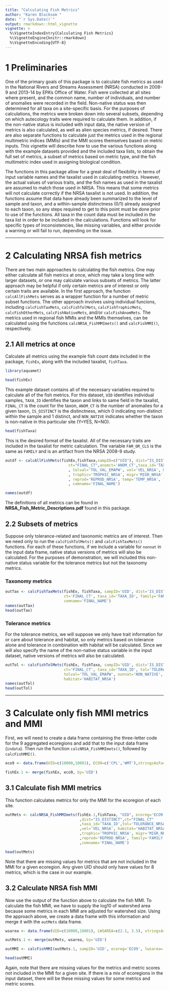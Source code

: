 ```yaml
---
title: "Calculating Fish Metrics"
author: "Karen Blocksom "
date: "`r Sys.Date()`"
output: rmarkdown::html_vignette
vignette: >
  %\VignetteIndexEntry{Calculating Fish Metrics}
  %\VignetteEngine{knitr::rmarkdown}
  %\VignetteEncoding{UTF-8}
---
```


# 1 Preliminaries

One of the primary goals of this package is to calculate fish metrics as used in the National Rivers and Streams Assessment (NRSA) conducted in 2008-9 and 2013-14 by EPA's Office of Water. Fish were collected at all sites where present, and the common name, number of individuals, and number of anomalies were recorded in the field. Non-native status was then determined for all taxa on a site-specific basis. For the purposes of calculations, the metrics were broken down into several subsets, depending on which autecology traits were required to calculate them. In addition, if the non-native status is included with input data, the native version of metrics is also calculated, as well as alien species metrics, if desired. There are also separate functions to calculate just the metrics used in the regional multimetric indices (MMIs) and the MMI scores themselves based on metric inputs. This vignette will describe how to use the various functions along with the example datasets provided and the included taxa lists, to obtain the full set of metrics, a subset of metrics based on metric type, and the fish multimetric index used in assigning biological condition.

The functions in this package allow for a great deal of flexibility in terms of input variable names and the taxalist used in calculating metrics. However, the actual values of various traits, and the fish names as used in the taxalist are assumed to match those used in NRSA. This means that some metrics will not calculate correctly if the NRSA taxalist is not used. In addition, the functions assume that data have already been summarized to the level of sample and taxon, and a within-sample distinctness (0/1) already assigned to each taxon, so any steps required to get to this point must be done prior to use of the functions. All taxa in the count data must be included in the taxa list in order to be included in the calculations. Functions will look for specific types of inconsistencies, like missing variables, and either provide a warning or will fail to run, depending on the issue.  

********
# 2 Calculating NRSA fish metrics

There are two main approaches to calculating the fish metrics. One may either calculate all fish metrics at once, which may take a long time with larger datasets, or one may calculate various subsets of metrics. The latter approach may be helpful if only certain metrics are of interest or only certain traits are available. In the first approach, the function `calcAllFishMets` serves as a wrapper function for a number of metric subset functions. The other approach involves using individual funcions, including `calcFishTaxMets`, `calcFishTolMets`, `calcFishTrophicMets`, `calcFishOtherMets`, `calcFishNativeMets`, and/or `calcFishAnomMets`. The metrics used in regional fish MMIs and the MMIs themselves, can be calculated using the functions `calcNRSA_FishMMImets()` and `calcFishMMI()`, respectively.

## 2.1 All metrics at once

Calculate all metrics using the example fish count data included in the package, `fishEx`, along with the included taxalist, `fishTaxa`.

```r
library(aquamet)

head(fishEx)
```
This example dataset contains all of the necessary variables required to calculate all of the fish metrics. For this dataset, `UID` identifies individual samples, `TAXA_ID` identifies the taxon and links to same field in the taxalist, `FINAL_CT` is the count for the taxon, `ANOM_CT` is the number of anomalies for a given taxon, `IS_DISTINCT` is the distinctness, which 0 indicating non-distinct within the sample and 1 distinct, and `NON_NATIVE` indicates whether the taxon is non-native in this particular site (Y=YES, N=NO).

```r
head(fishTaxa)
```
This is the desired format of the taxalist. All of the necessary traits are included in the taxalist for metric calculation. The variable `FAM_OR_CLS` is the same as `FAMILY` and is an artifact from the NRSA 2008-9 study.
```r
outdf <- calcAllFishMets(fishEx,fishTaxa,sampID=c("UID"), dist="IS_DISTINCT",
                            ct="FINAL_CT",anomct='ANOM_CT',taxa_id='TAXA_ID',tol='TOLERANCE_NRSA'
                            , tolval='TOL_VAL_EMAPW', vel='VEL_NRSA', habitat='HABITAT_NRSA'
                            , trophic='TROPHIC_NRSA', migr='MIGR_NRSA', nonnat='NON_NATIVE'
                            , reprod='REPROD_NRSA', temp='TEMP_NRSA', family='FAMILY', genus='GENUS'
                            , comname='FINAL_NAME')

names(outdf)
```
The definitions of all metrics can be found in **NRSA_Fish_Metric_Descriptions.pdf** found in this package.

## 2.2 Subsets of metrics

Suppose only tolerance-related and taxonomic metrics are of interest. Then we need only to run the `calcFishTolMets()` and `calcFishTaxMets()` functions. For each of these functions, if we include a variable for `nonnat` in the input data frame, native status versions of metrics will also be calculated. For the purposes of demonstration, we will included this non-native status variable for the tolerance metrics but not the taxonomy metrics.

### Taxonomy metrics

```r
outTax <- calcFishTaxMets(fishEx, fishTaxa, sampID='UID', dist='IS_DISTINCT',
                          ct='FINAL_CT', taxa_id='TAXA_ID', family='FAMILY', genus='GENUS',
                          comname='FINAL_NAME')
names(outTax)
head(outTax)
```

### Tolerance metrics

For the tolerance metrics, we will suppose we only have trait information for or care about tolerance and habitat, so only metrics based on tolerance alone and tolerance in combination with habitat will be calculated. Since we will also specify the name of the non-native status variable in the input dataset, native versions of metrics will also be calculated.

```r
outTol <- calcFishTolMets(fishEx, fishTaxa, sampID='UID', dist='IS_DISTINCT',
                          ct='FINAL_CT', taxa_id='TAXA_ID', tol='TOLERANCE_NRSA',
                          tolval='TOL_VAL_EMAPW', nonnat='NON_NATIVE', 
                          habitat='HABITAT_NRSA')
names(outTol)
head(outTol)

```
**************************
# 3 Calculate only fish MMI metrics and MMI

First, we will need to create a data frame containing the three-letter code for the 9 aggregated ecoregions and add that to the input data frame (`indata`). Then run the function `calcNRSA_FishMMImets()`, followed by `calcFishMMI()`.

```r
eco9 <- data.frame(UID=c(10000,10001), ECO9=c('CPL','WMT'),stringsAsFactors=F)

fishEx.1 <- merge(fishEx, eco9, by='UID')
```

## 3.1 Calculate fish MMI metrics

This function calculates metrics for only the MMI for the ecoregion of each site.
```r
outMets <- calcNRSA_FishMMImets(fishEx.1,fishTaxa, "UID", ecoreg='ECO9'
                                 ,dist="IS_DISTINCT",ct="FINAL_CT"
                                 ,taxa_id='TAXA_ID',tol='TOLERANCE_NRSA'
                                 ,vel='VEL_NRSA', habitat='HABITAT_NRSA'
                                 ,trophic='TROPHIC_NRSA', migr='MIGR_NRSA', nonnat='NON_NATIVE'
                                 ,reprod='REPROD_NRSA', family='FAMILY', genus='GENUS'
                                 ,comname='FINAL_NAME')

head(outMets)

```
Note that there are missing values for metrics that are not included in the MMI for a given ecoregion. Any given UID should only have values for 8 metrics, which is the case in our example. 

## 3.2 Calculate NRSA fish MMI

Now use the output of the function above to calculate the fish MMI. To calculate the fish MMI, we have to supply the log10 of watershed area because some metrics in each MMI are adjusted for watershed size. Using the approach above, we create a data frame with this information and merge it with the `outMets` data frame.

```r
wsarea <- data.frame(UID=c(10000,10001), LWSAREA=c(2.1, 3.5), stringsAsFactors=F)

outMets.1 <- merge(outMets, wsarea, by='UID')

outMMI <- calcFishMMI(outMets.1, sampID='UID', ecoreg='ECO9', lwsarea='LWSAREA')

head(outMMI)

```
Again, note that there are missing values for the metrics and metric scores not included in the MMI for a given site. If there is a mix of ecoregions in the input dataset, there will be these missing values for some metrics and metric scores.

